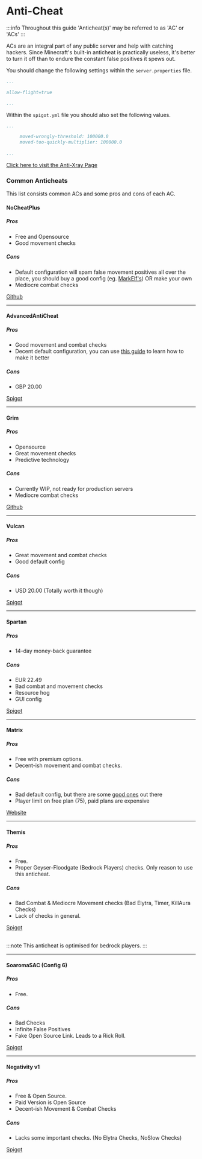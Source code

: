 # Anti-Cheat

:::info
Throughout this guide 'Anticheat(s)' may be referred to as 'AC' or 'ACs'
:::

ACs are an integral part of any public server and help with catching hackers. Since Minecraft's built-in anticheat is practically useless, it's better to turn it off than to endure the constant false positives it spews out. 

You should change the following settings within the  `server.properties` file.

```yml
...

allow-flight=true

...

```

Within the `spigot.yml` file you should also set the following values.

```yml
...

     moved-wrongly-threshold: 100000.0
     moved-too-quickly-multiplier: 100000.0
     
...
```

[Click here to visit the Anti-Xray Page](./antixray)

### Common Anticheats

This list consists common ACs and some pros and cons of each AC.

#### NoCheatPlus

##### Pros
  - Free and Opensource
  - Good movement checks

##### Cons
  - Default configuration will spam false movement positives all over the place, you should buy a good config (eg. [MarkElf's](https://www.mc-market.org/resources/475/)) OR make your own
  - Mediocre combat checks

<div>
<a class="button button--outline button--primary" href="https://github.com/Updated-NoCheatPlus/NoCheatPlus">Github</a>
</div>

---
  
#### AdvancedAntiCheat

##### Pros
  - Good movement and combat checks
  - Decent default configuration, you can use [this guide](https://www.spigotmc.org/threads/109418/) to learn how to make it better

##### Cons
  - GBP 20.00

<div>
<a class="button button--outline button--primary" href="https://www.spigotmc.org/resources/6442/">Spigot</a>
</div>

---

#### Grim

##### Pros
  - Opensource
  - Great movement checks
  - Predictive technology

##### Cons
  - Currently WIP, not ready for production servers
  - Mediocre combat checks

<div>
<a class="button button--outline button--primary" href="https://github.com/MWHunter/Grim">Github</a>
</div>

---

#### Vulcan

##### Pros
  - Great movement and combat checks
  - Good default config

##### Cons
  - USD 20.00 (Totally worth it though)

<div>
<a class="button button--outline button--primary" href="https://www.spigotmc.org/resources/83626/">Spigot</a>
</div>

---

#### Spartan

##### Pros
  - 14-day money-back guarantee

##### Cons
  - EUR 22.49
  - Bad combat and movement checks
  - Resource hog
  - GUI config

<div>
<a class="button button--outline button--primary" href="https://www.spigotmc.org/resources/25638/">Spigot</a>
</div>

---

#### Matrix

##### Pros
  - Free with premium options.
  - Decent-ish movement and combat checks.

##### Cons
  - Bad default config, but there are some [good ones](https://github.com/QuantumSuite/MatrixChecks) out there
  - Player limit on free plan (75), paid plans are expensive

<div>
<a class="button button--outline button--primary" href="https://matrix.rip">Website</a>
</div>

---

#### Themis

##### Pros
  - Free.
  - Proper Geyser-Floodgate (Bedrock Players) checks. Only reason to use this anticheat.

##### Cons
  - Bad Combat & Mediocre Movement checks (Bad Elytra, Timer, KillAura Checks)
  - Lack of checks in general.

<div>
<a class="button button--outline button--primary" href="https://www.spigotmc.org/resources/themis-anti-cheat-1-17-1-18-bedrock-support-paper-compatibility-free-optimized.90766/">Spigot</a>
</div>
<br/>

:::note
This anticheat is optimised for bedrock players.
:::

---

#### SoaromaSAC (Config 6)

##### Pros
  - Free.

##### Cons
  - Bad Checks
  - Infinite False Positives
  - Fake Open Source Link. Leads to a Rick Roll.

<div>
<a class="button button--outline button--primary" href="https://www.spigotmc.org/resources/soaromasac-lightweight-cheat-detection-system.87702/">Spigot</a>
</div>

---

#### Negativity v1

##### Pros
  - Free & Open Source.
  - Paid Version is Open Source
  - Decent-ish Movement & Combat Checks

##### Cons
  - Lacks some important checks. (No Elytra Checks, NoSlow Checks)

<div>
<a class="button button--outline button--primary" href="https://www.spigotmc.org/resources/48399/">Spigot</a>
</div>

